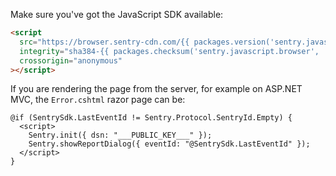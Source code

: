 Make sure you've got the JavaScript SDK available:

```html
<script
  src="https://browser.sentry-cdn.com/{{ packages.version('sentry.javascript.browser') }}/bundle.min.js"
  integrity="sha384-{{ packages.checksum('sentry.javascript.browser', 'bundle.min.js', 'sha384-base64') }}"
  crossorigin="anonymous"
></script>
```

If you are rendering the page from the server, for example on ASP.NET MVC, the `Error.cshtml` razor page can be:

```cshtml
@if (SentrySdk.LastEventId != Sentry.Protocol.SentryId.Empty) {
  <script>
    Sentry.init({ dsn: "___PUBLIC_KEY___" });
    Sentry.showReportDialog({ eventId: "@SentrySdk.LastEventId" });
  </script>
}
```
